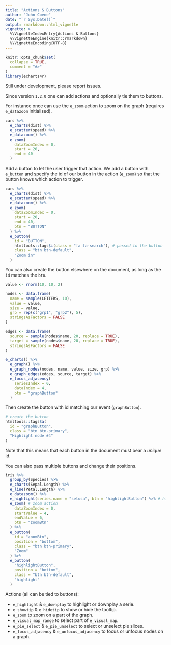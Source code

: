 ```yaml
---
title: "Actions & Buttons"
author: "John Coene"
date: "`r Sys.Date()`"
output: rmarkdown::html_vignette
vignette: >
  %\VignetteIndexEntry{Actions & Buttons}
  %\VignetteEngine{knitr::rmarkdown}
  %\VignetteEncoding{UTF-8}
---
```


```r
knitr::opts_chunk$set(
  collapse = TRUE,
  comment = "#>"
)
library(echarts4r)
```

<span class="label label-warning"><i class="fa fa-warning"></i></span> Still under development, please report issues.

Since version `1.2.0` one can add actions and optionally tie them to buttons.

For instance once can use the `e_zoom` action to zoom on the graph (requires `e_datazoom` initialised).

```r
cars %>% 
  e_charts(dist) %>% 
  e_scatter(speed) %>% 
  e_datazoom() %>% 
  e_zoom(
    dataZoomIndex = 0,
    start = 20,
    end = 40
  ) 
```

Add a button to let the user trigger that action. We add a button with `e_button` and specify the id of our button in the action (`e_zoom`) so that the button knows which action to trigger.

```r
cars %>% 
  e_charts(dist) %>% 
  e_scatter(speed) %>% 
  e_datazoom() %>% 
  e_zoom(
    dataZoomIndex = 0,
    start = 20,
    end = 40,
    btn = "BUTTON"
  ) %>% 
  e_button(
    id = "BUTTON", 
    htmltools::tags$i(class = "fa fa-search"), # passed to the button
    class = "btn btn-default",
    "Zoom in"
  )
```

You can also create the button elsewhere on the document, as long as the `id` matches the `btn`.

```r
value <- rnorm(10, 10, 2)

nodes <- data.frame(
  name = sample(LETTERS, 10),
  value = value,
  size = value,
  grp = rep(c("grp1", "grp2"), 5),
  stringsAsFactors = FALSE
)

edges <- data.frame(
  source = sample(nodes$name, 20, replace = TRUE),
  target = sample(nodes$name, 20, replace = TRUE),
  stringsAsFactors = FALSE
)

e_charts() %>% 
  e_graph() %>% 
  e_graph_nodes(nodes, name, value, size, grp) %>% 
  e_graph_edges(edges, source, target) %>% 
  e_focus_adjacency(
    seriesIndex = 0,
    dataIndex = 4,
    btn = "graphButton"
  ) 
```

Then create the button with id matching our event (`graphButton`).

```r
# create the button
htmltools::tags$a(
  id = "graphButton",
  class = "btn btn-primary",
  "Highlight node #4"
)
```

<span class="label label-warning"><i class="fa fa-warning"></i></span> Note that this means that each button in the document must bear a *unique* id.

You can also pass multiple buttons and change their positions.

```r
iris %>% 
  group_by(Species) %>% 
  e_charts(Sepal.Length) %>% 
  e_line(Petal.Length) %>% 
  e_datazoom() %>% 
  e_highlight(series.name = "setosa", btn = "highlightButton") %>% # highlight action
  e_zoom( # zoom action
    dataZoomIndex = 0,
    startValue = 4,
    endValue = 6,
    btn = "zoomBtn"
  ) %>% 
  e_button(
    id = "zoomBtn",
    position = "bottom",
    class = "btn btn-primary",
    "Zoom"
  ) %>% 
  e_button(
    "highlightButton",
    position = "bottom",
    class = "btn btn-default",
    "highlight"
  )
```

Actions (all can be tied to buttons):

- `e_highlight` & `e_downplay` to highlight or downplay a serie.
- `e_showtip` & `e_hidetip` to show or hide the tooltip.
- `e_zoom` to zoom on a part of the graph.
- `e_visual_map_range` to select part of `e_visual_map`.
- `e_pie_select` & `e_pie_unselect` to select or unselect pie slices.
- `e_focus_adjacency` & `e_unfocus_adjacency` to focus or unfocus nodes on a graph.
